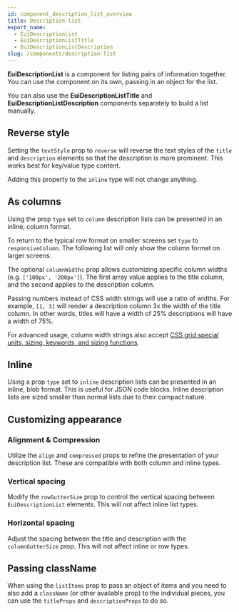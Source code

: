 ```yaml
---
id: component_description_list_overview
title: Description list
export_name:
  - EuiDescriptionList
  - EuiDescriptionListTitle
  - EuiDescriptionListDescription
slug: /components/description-list
---
```


**EuiDescriptionList** is a component for listing pairs of information together. You can use the component on its own,
passing in an object for the list.

You can also use the **EuiDescriptionListTitle** and **EuiDescriptionListDescription** components separately
to build a list manually.

<!-- TODO: Add basic example -->

## Reverse style

Setting the `textStyle` prop to `reverse` will reverse the text styles of the `title` and `description` elements
so that the description is more prominent. This works best for key/value type content.

Adding this property to the `inline` type will not change anything.

<!-- TODO: Add reverse style example -->

## As columns

Using the prop `type` set to `column` description lists can be presented in an inline, column format.

<!-- TODO: Add columns example -->

To return to the typical row format on smaller screens set `type` to `responsiveColumn`.
The following list will only show the column format on larger screens.

<!-- TODO: Add responsiveColumn example -->

The optional `columnWidths` prop allows customizing specific column widths (e.g. `['100px', '200px']`).
The first array value applies to the title column, and the second applies to the description column.

Passing numbers instead of CSS width strings will use a ratio of widths. For example, `[1, 3]` will render
a description column 3x the width of the title column. In other words, titles will have a width
of 25% descriptions will have a width of 75%.

For advanced usage, column width strings also accept
[CSS grid special units, sizing, keywords, and sizing functions](https://css-tricks.com/snippets/css/complete-guide-grid/#aa-special-units-functions).

<!-- TODO: Add advanced usage example -->

## Inline

Using a prop `type` set to `inline` description lists can be presented in an inline, blob format.
This is useful for JSON code blocks. Inline description lists are sized smaller than normal lists due
to their compact nature.

<!-- TODO: Add inline example -->

## Customizing appearance

### Alignment & Compression

Utilize the `align` and `compressed` props to refine the presentation of your description list.
These are compatible with both column and inline types.

### Vertical spacing

Modify the `rowGutterSize` prop to control the vertical spacing between `EuiDescriptionList` elements.
This will not affect inline list types.

### Horizontal spacing

Adjust the spacing between the title and description with the `columnGutterSize` prop.
This will not affect inline or row types.

<!-- TODO: Add customizing appearance example -->

## Passing className

When using the `listItems` prop to pass an object of items and you need to also add a `className`
(or other available prop) to the individual pieces, you can use the `titleProps` and `descriptionProps` to do so.

<!-- TODO: Add passing className example -->
